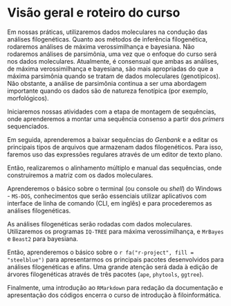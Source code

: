 # Visão geral e roteiro do curso

Em nossas práticas, utilizaremos dados moleculares na condução das análises filogenéticas. Quanto aos métodos de inferência filogenética, rodaremos análises de máxima verossimilhança e bayesiana. Não rodaremos análises de parsimônia, uma vez que o enfoque do curso será nos dados moleculares. Atualmente, é consensual que ambas as análises, de máxima verossimilhança e bayesiana, são mais apropriadas do que a máxima parsimônia quando se tratam de dados moleculares (genotípicos). Não obstante, a análise de parsimônia continua a ser uma abordagem importante quando os dados são de natureza fenotípica (por exemplo, morfológicos).

Iniciaremos nossas atividades com a etapa de montagem de sequências, onde aprenderemos a montar uma sequência consenso a partir dos *primers* sequenciados.

Em seguida, aprenderemos a baixar sequências do *Genbank* e a editar os principais tipos de arquivos que armazenam dados filogenéticos. Para isso, faremos uso das expressões regulares através de um editor de texto plano.

Então, realizaremos o alinhamento múltiplo e manual das sequências, onde construiremos a matriz com os dados moleculares.

Aprenderemos o básico sobre o terminal (ou console ou *shell*) do Windows - `MS-DOS`, conhecimentos que serão essenciais utilizar aplicativos com interface de linha de comando (CLI, em inglês) e para procederemos as análises filogenéticas.

As análises filogenéticas serão rodadas com dados moleculares. Utilizaremos os programas `IQ-TREE` para máxima verossimilhança, e `MrBayes` e `Beast2` para bayesiana.

Então, aprenderemos o básico sobre o `r fa("r-project", fill = "steelblue")` para apresentarmos os principais pacotes desenvolvidos para análises filogenéticas e afins. Uma grande atenção será dada à edição de árvores filogenéticas através de três pacotes (`ape`, `phytools`, `ggtree`).

Finalmente, uma introdução ao `RMarkdown` para redação da documentação e apresentação dos códigos encerra o curso de introdução à filoinformática.